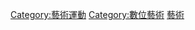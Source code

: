 {{cat main}}
{{Commons category|Internet art}}

[[Category:藝術運動|Category:藝術運動]]
[[Category:數位藝術|Category:數位藝術]]
[[Category:互联网媒体作品|藝術]]